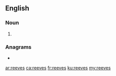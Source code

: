 {{also|Reeves}}
==English==

===Noun===
{{head|en|noun plural form}}

# {{plural of|reeve|lang=en}}

===Anagrams===
* {{l|en|severe}}

[[ar:reeves]]
[[ca:reeves]]
[[fr:reeves]]
[[ku:reeves]]
[[my:reeves]]